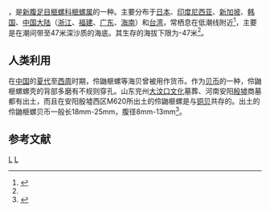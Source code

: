 {{noteTA
|T = zh:台灣榧螺; zh-cn:伶鼬榧螺; zh-tw:台灣榧螺;
|1 = zh:台灣榧螺; zh-cn:伶鼬榧螺; zh-tw:台灣榧螺;
}}
{{Speciesbox 
| taxon = Oliva mustelina
| image = Oliva_mustelina_01.JPG
| binomial_authority = Lamarck, 1810<ref name='id11344'>{{cite web| url =http://www.bioinfo.cn/db05/BjdwSpecies.php?action=view&id=11344| title =伶鼬榧螺| work =《中国动物物种编目数据库》| publisher =中国科学院微生物研究所| author =中国科学院动物研究所| accessdate =2009-04-28| deadurl =yes| archiveurl =https://web.archive.org/web/20160305053730/http://www.bioinfo.cn/db05/BjdwSpecies.php?action=view&id=11344| archivedate =2016-03-05}}</ref>}}

{{地区用词4
|cn='''伶鼬榧螺'''
|tw='''台灣榧螺'''
|start=学名：''{{lang|la|Oliva mustelina}}''
|as=称
}}，是[[新腹足目|新腹足目]][[榧螺科|榧螺科]][[榧螺属|榧螺属]]的一种。主要分布于[[日本|日本]]、[[印度尼西亚|印度尼西亚]]、[[新加坡|新加坡]]、[[韩国|韩国]]、[[中国大陆|中国大陆]]（[[浙江|浙江]]、[[福建|福建]]、[[广东|广东]]、[[海南|海南]]）和[[台湾|台湾]]，常栖息在低潮线附近<ref>{{cite web|url=http://shell.sinica.edu.tw/chinese/shellbase_detail.php?science_no=1184|title=国际贝库：台湾榧螺|publisher=台湾贝类资料库|accessdate=2009-08-11|archive-date=2019-08-10|archive-url=https://web.archive.org/web/20190810225407/http://shell.sinica.edu.tw/chinese/shellbase_detail.php?science_no=1184|dead-url=no}}</ref>，主要是在潮间带至47米深沙质的海底。其生存的海拔下限为-47米<ref name='id11344'/>。

== 人类利用 ==
在[[中国|中国]]的[[夏代|夏代]]至[[西周|西周]]时期，伶鼬榧螺等海贝曾被用作货币。作为[[贝币|贝币]]的一种，伶鼬榧螺螺壳的背部多磨有不规则穿孔。山东兖州[[大汶口文化|大汶口文化]]墓葬、河南安阳[[殷墟|殷墟]]商墓都有出土，而且在安阳殷墟西区M620所出土的伶鼬榧螺是与[[铜贝|铜贝]]共存的。出土的伶鼬榧螺贝币一般长18mm-25mm，腹径8mm-13mm<ref name=dcd>{{cite book |author=[[朱活|朱活]]主编 |title=[[中国钱币大辞典|中国钱币大辞典]]·先秦编 |year=1995 |publisher=中华书局 |location=北京 |isbn=9787101012415}}</ref>。

== 参考文献 ==
{{reflist}}

{{先秦貨幣}}
{{Taxonbar|from=Q5233080}}
[[Category:_1810年描述的动物|L]]
[[Category:榧螺属|L]]